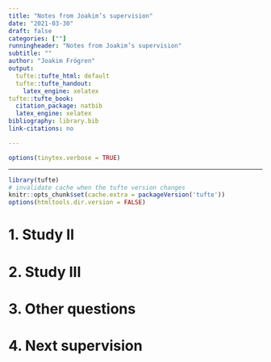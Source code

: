 ```yaml
---
title: "Notes from Joakim’s supervision"
date: "2021-03-30"
draft: false
categories: [""]
runningheader: "Notes from Joakim’s supervision" 
subtitle: ""
author: "Joakim Frögren"
output:
  tufte::tufte_html: default
  tufte::tufte_handout:
    latex_engine: xelatex
tufte::tufte_book:
  citation_package: natbib
  latex_engine: xelatex
bibliography: library.bib
link-citations: no

---
```


```r
options(tinytex.verbose = TRUE)
```
---

```r
library(tufte)
# invalidate cache when the tufte version changes
knitr::opts_chunk$set(cache.extra = packageVersion('tufte'))
options(htmltools.dir.version = FALSE)
```

<!-- 
* Time: 10.30-12 AM 
* Zoom link: <https://lu-se.zoom.us/j/65572600320>

# 1. Study II
RL, OJ and SI provide JF with their feedback on the latest manuscript.

# 2. Study III
JF gives an update on study III.

# 3. Other questions
# 4. Next supervision
--> 

# 1. Study II

# 2. Study III

# 3. Other questions

# 4. Next supervision